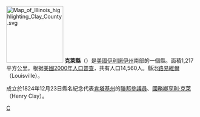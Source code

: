 {{noteTA
|T=zh-hans:克莱县 (伊利诺伊州);zh-hk:克萊縣 (伊利諾伊州);zh-tw:克萊郡 (伊利諾州);
}}

{{Otheruses|克萊縣|subject=美國伊利諾伊州的一個縣|other=同名的縣}}
[[File:Map_of_Illinois_highlighting_Clay_County.svg|150px]]
'''克萊縣'''（{{lang-en|Clay County}}）是[[美國|美國]][[伊利諾伊州|伊利諾伊州]]南部的一個縣。面積1,217平方公里。根据[[美國2000年人口普查|美國2000年人口普查]]，共有人口14,560人。縣治[[路易維爾_(伊利諾伊州)|路易維爾]]（Louisville）。

成立於1824年12月23日縣名紀念代表[[肯塔基州|肯塔基州]]的[[美國參議院|聯邦參議員]]、[[美國國務卿|國務卿]][[亨利·克萊|亨利·克萊]]（Henry Clay）。

{{伊利诺伊州}}
{{克萊縣 (伊利諾伊州)}}

[[Category:伊利諾州行政區劃|C]]